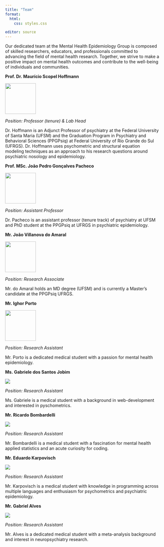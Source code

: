 ---
title: "Team"
format: 
  html:
    css: styles.css

editor: source
---

Our dedicated team at the Mental Health Epidemiology Group is composed of skilled researchers, educators, and professionals committed to advancing the field of mental health research. Together, we strive to make a positive impact on mental health outcomes and contribute to the well-being of individuals and communities.

**Prof. Dr. Maurício Scopel Hoffmann**

![](identidade_visual/team/hoffmann-modified.png){fig-align="center" width="100"}

*Position: Professor (tenure) & Lab Head*

Dr. Hoffmann is an Adjunct Professor of psychiatry at the Federal University of Santa Maria (UFSM) and the Graduation Program in Psychiatry and Behavioral Sciences (PPGPsiq) at Federal University of Rio Grande do Sul (UFRGS). Dr. Hoffmann uses psychometric and structural equation modeling techniques as an approach to his research questions around psychiatric nosology and epidemiology.

**Prof. MSc. João Pedro Gonçalves Pacheco**

![](identidade_visual/team/joaopacheco-modified.png){fig-align="center" width="100"}

*Position: Assistant Professor*

Dr. Pacheco is an assistant professor (tenure track) of psychiatry at UFSM and PhD student at the PPGPsiq at UFRGS in psychiatric epidemiology.

**Mr. João Villanova do Amaral**

![](identidade_visual/team/joaoamaral-modified.png){fig-align="center" width="100"}

*Position: Research Associate*

Mr. do Amaral holds an MD degree (UFSM) and is currently a Master's candidate at the PPGPsiq UFRGS.

**Mr. Ighor Porto**

![](identidade_visual/team/ighor-modified.png){fig-align="center" width="100"}

*Position: Research Assistant*

Mr. Porto is a dedicated medical student with a passion for mental health epidemiology.

**Ms. Gabriele dos Santos Jobim**

![](images/Screenshot_20240111_093745_WhatsApp.jpg){.gb}

*Position: Research Assistant*

Ms. Gabriele is a medical student with a background in web-development and interested in pyschometrics.

**Mr. Ricardo Bombardelli**

![](identidade_visual/team/ricardo_pic.jpg){.gb}

*Position: Research Assistant*

Mr. Bombardelli is a medical student with a fascination for mental health applied statistics and an acute curiosity for coding.

**Mr. Eduardo Karpovisch**

![](identidade_visual/team/eduardo_pic.jpg){.ed}

*Position: Research Assistant*

Mr. Karpovisch is a medical student with knowledge in programming across multiple languages and enthusiasm for psychometrics and psychiatric epidemiology.

**Mr. Gabriel Alves**

![](identidade_visual/team/gabriel_pic_cpy.jpg){.ga}

*Position: Research Assistant*

Mr. Alves is a dedicated medical student with a meta-analysis background and interest in neuropsychiatry research.
